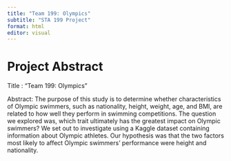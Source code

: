 ```yaml
---
title: "Team 199: Olympics"
subtitle: "STA 199 Project"
format: html
editor: visual
---
```


# Project Abstract

Title : "Team 199: Olympics"

Abstract: The purpose of this study is to determine whether characteristics of Olympic swimmers, such as nationality, height, weight, age, and BMI, are related to how well they perform in swimming competitions. The question we explored was, which trait ultimately has the greatest impact on Olympic swimmers? We set out to investigate using a Kaggle dataset containing information about Olympic athletes. Our hypothesis was that the two factors most likely to affect Olympic swimmers' performance were height and nationality.
